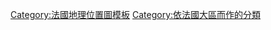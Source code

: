 {{template category}}

[[Category:法國地理位置圖模板|Category:法國地理位置圖模板]]
[[Category:依法國大區而作的分類|Category:依法國大區而作的分類]]